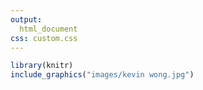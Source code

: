 ```yaml
---
output:
  html_document
css: custom.css
---
```


```r
library(knitr)
include_graphics("images/kevin wong.jpg")
```